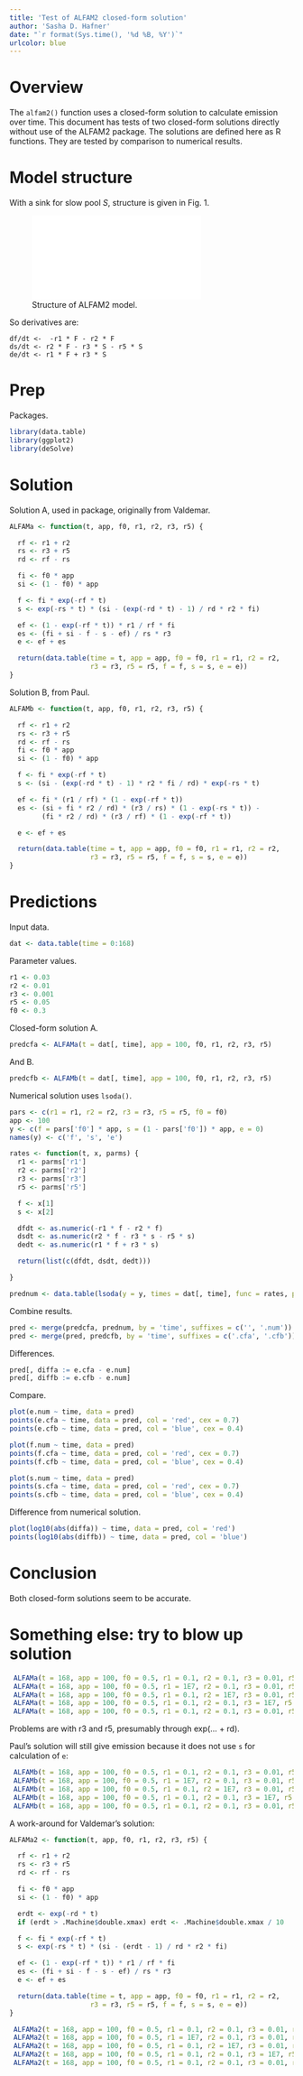 ```yaml
---
title: 'Test of ALFAM2 closed-form solution'
author: 'Sasha D. Hafner'
date: "`r format(Sys.time(), '%d %B, %Y')`"
urlcolor: blue
---
```


# Overview
The `alfam2()` function uses a closed-form solution to calculate emission over time.
This document has tests of two closed-form solutions directly without use of the ALFAM2 package.
The solutions are defined here as R functions.
They are tested by comparison to numerical results.

# Model structure

With a sink for slow pool *S*, structure is given in Fig. 1.

![Structure of ALFAM2 model.](fig1e.pdf)

So derivatives are:

```
df/dt <-  -r1 * F - r2 * F
ds/dt <- r2 * F - r3 * S - r5 * S
de/dt <- r1 * F + r3 * S
```

# Prep

Packages.

```r
library(data.table)
library(ggplot2)
library(deSolve)
```

# Solution

Solution A, used in package, originally from Valdemar.

```r
ALFAMa <- function(t, app, f0, r1, r2, r3, r5) {

  rf <- r1 + r2
  rs <- r3 + r5
  rd <- rf - rs

  fi <- f0 * app
  si <- (1 - f0) * app

  f <- fi * exp(-rf * t)
  s <- exp(-rs * t) * (si - (exp(-rd * t) - 1) / rd * r2 * fi)

  ef <- (1 - exp(-rf * t)) * r1 / rf * fi
  es <- (fi + si - f - s - ef) / rs * r3
  e <- ef + es

  return(data.table(time = t, app = app, f0 = f0, r1 = r1, r2 = r2, 
                    r3 = r3, r5 = r5, f = f, s = s, e = e))
}
```

Solution B, from Paul.

```r
ALFAMb <- function(t, app, f0, r1, r2, r3, r5) {

  rf <- r1 + r2
  rs <- r3 + r5
  rd <- rf - rs
  fi <- f0 * app
  si <- (1 - f0) * app

  f <- fi * exp(-rf * t)
  s <- (si - (exp(-rd * t) - 1) * r2 * fi / rd) * exp(-rs * t)

  ef <- fi * (r1 / rf) * (1 - exp(-rf * t))
  es <- (si + fi * r2 / rd) * (r3 / rs) * (1 - exp(-rs * t)) - 
        (fi * r2 / rd) * (r3 / rf) * (1 - exp(-rf * t))

  e <- ef + es

  return(data.table(time = t, app = app, f0 = f0, r1 = r1, r2 = r2, 
                    r3 = r3, r5 = r5, f = f, s = s, e = e))
}
```


# Predictions

Input data.

```r
dat <- data.table(time = 0:168)
```

Parameter values.

```r
r1 <- 0.03
r2 <- 0.01
r3 <- 0.001
r5 <- 0.05
f0 <- 0.3
```


Closed-form solution A.

```r
predcfa <- ALFAMa(t = dat[, time], app = 100, f0, r1, r2, r3, r5)
```

And B.

```r
predcfb <- ALFAMb(t = dat[, time], app = 100, f0, r1, r2, r3, r5)
```

Numerical solution uses `lsoda()`.

```r
pars <- c(r1 = r1, r2 = r2, r3 = r3, r5 = r5, f0 = f0)
app <- 100
y <- c(f = pars['f0'] * app, s = (1 - pars['f0']) * app, e = 0)
names(y) <- c('f', 's', 'e')

rates <- function(t, x, parms) {
  r1 <- parms['r1']
  r2 <- parms['r2']
  r3 <- parms['r3']
  r5 <- parms['r5']

  f <- x[1]
  s <- x[2]

  dfdt <- as.numeric(-r1 * f - r2 * f)
  dsdt <- as.numeric(r2 * f - r3 * s - r5 * s)
  dedt <- as.numeric(r1 * f + r3 * s)

  return(list(c(dfdt, dsdt, dedt)))

}

prednum <- data.table(lsoda(y = y, times = dat[, time], func = rates, parms = pars))
```

Combine results.

```r
pred <- merge(predcfa, prednum, by = 'time', suffixes = c('', '.num'))
pred <- merge(pred, predcfb, by = 'time', suffixes = c('.cfa', '.cfb'))
```

Differences.

```r
pred[, diffa := e.cfa - e.num]
pred[, diffb := e.cfb - e.num]
```

Compare.

```r
plot(e.num ~ time, data = pred)
points(e.cfa ~ time, data = pred, col = 'red', cex = 0.7)
points(e.cfb ~ time, data = pred, col = 'blue', cex = 0.4)
```

```r
plot(f.num ~ time, data = pred)
points(f.cfa ~ time, data = pred, col = 'red', cex = 0.7)
points(f.cfb ~ time, data = pred, col = 'blue', cex = 0.4)
```

```r
plot(s.num ~ time, data = pred)
points(s.cfa ~ time, data = pred, col = 'red', cex = 0.7)
points(s.cfb ~ time, data = pred, col = 'blue', cex = 0.4)
```

Difference from numerical solution.

```r
plot(log10(abs(diffa)) ~ time, data = pred, col = 'red')
points(log10(abs(diffb)) ~ time, data = pred, col = 'blue')
```

# Conclusion
Both closed-form solutions seem to be accurate.

# Something else: try to blow up solution

```r
 ALFAMa(t = 168, app = 100, f0 = 0.5, r1 = 0.1, r2 = 0.1, r3 = 0.01, r5 = 0.01)
 ALFAMa(t = 168, app = 100, f0 = 0.5, r1 = 1E7, r2 = 0.1, r3 = 0.01, r5 = 0.01)
 ALFAMa(t = 168, app = 100, f0 = 0.5, r1 = 0.1, r2 = 1E7, r3 = 0.01, r5 = 0.01)
 ALFAMa(t = 168, app = 100, f0 = 0.5, r1 = 0.1, r2 = 0.1, r3 = 1E7, r5 = 0.01)
 ALFAMa(t = 168, app = 100, f0 = 0.5, r1 = 0.1, r2 = 0.1, r3 = 0.01, r5 = 1E7)
```

Problems are with r3 and r5, presumably through exp(... + rd).

Paul's solution will still give emission because it does not use `s` for calculation of `e`:

```r
 ALFAMb(t = 168, app = 100, f0 = 0.5, r1 = 0.1, r2 = 0.1, r3 = 0.01, r5 = 0.01)
 ALFAMb(t = 168, app = 100, f0 = 0.5, r1 = 1E7, r2 = 0.1, r3 = 0.01, r5 = 0.01)
 ALFAMb(t = 168, app = 100, f0 = 0.5, r1 = 0.1, r2 = 1E7, r3 = 0.01, r5 = 0.01)
 ALFAMb(t = 168, app = 100, f0 = 0.5, r1 = 0.1, r2 = 0.1, r3 = 1E7, r5 = 0.01)
 ALFAMb(t = 168, app = 100, f0 = 0.5, r1 = 0.1, r2 = 0.1, r3 = 0.01, r5 = 1E7)
```

A work-around for Valdemar's solution:

```r
ALFAMa2 <- function(t, app, f0, r1, r2, r3, r5) {

  rf <- r1 + r2
  rs <- r3 + r5
  rd <- rf - rs

  fi <- f0 * app
  si <- (1 - f0) * app

  erdt <- exp(-rd * t)
  if (erdt > .Machine$double.xmax) erdt <- .Machine$double.xmax / 10

  f <- fi * exp(-rf * t)
  s <- exp(-rs * t) * (si - (erdt - 1) / rd * r2 * fi)

  ef <- (1 - exp(-rf * t)) * r1 / rf * fi
  es <- (fi + si - f - s - ef) / rs * r3
  e <- ef + es

  return(data.table(time = t, app = app, f0 = f0, r1 = r1, r2 = r2, 
                    r3 = r3, r5 = r5, f = f, s = s, e = e))
}
```

```r
 ALFAMa2(t = 168, app = 100, f0 = 0.5, r1 = 0.1, r2 = 0.1, r3 = 0.01, r5 = 0.01)
 ALFAMa2(t = 168, app = 100, f0 = 0.5, r1 = 1E7, r2 = 0.1, r3 = 0.01, r5 = 0.01)
 ALFAMa2(t = 168, app = 100, f0 = 0.5, r1 = 0.1, r2 = 1E7, r3 = 0.01, r5 = 0.01)
 ALFAMa2(t = 168, app = 100, f0 = 0.5, r1 = 0.1, r2 = 0.1, r3 = 1E7, r5 = 0.01)
 ALFAMa2(t = 168, app = 100, f0 = 0.5, r1 = 0.1, r2 = 0.1, r3 = 0.01, r5 = 1E7)
```

